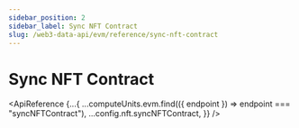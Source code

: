 ```yaml
---
sidebar_position: 2
sidebar_label: Sync NFT Contract
slug: /web3-data-api/evm/reference/sync-nft-contract
---
```



# Sync NFT Contract

<ApiReference
  {...{
    ...computeUnits.evm.find(({ endpoint }) => endpoint === "syncNFTContract"),
    ...config.nft.syncNFTContract,
  }}
/>
